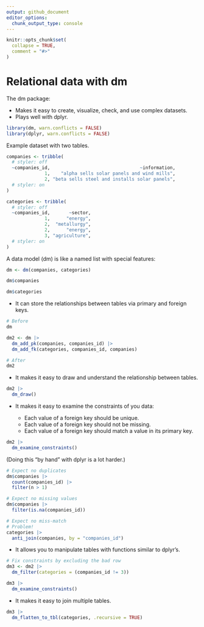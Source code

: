 ```yaml
---
output: github_document
editor_options: 
  chunk_output_type: console
---
```


```r
knitr::opts_chunk$set(
  collapse = TRUE,
  comment = "#>"
)
```

# Relational data with dm

The dm package:

* Makes it easy to create, visualize, check, and use complex datasets.
* Plays well with dplyr.

```r
library(dm, warn.conflicts = FALSE)
library(dplyr, warn.conflicts = FALSE)
```

Example dataset with two tables.

```r
companies <- tribble(
  # styler: off
  ~companies_id,                                 ~information,
              1,    "alpha sells solar panels and wind mills",
              2, "beta sells steel and installs solar panels",
  # styler: on
)

categories <- tribble(
  # styler: off
  ~companies_id,       ~sector,
              1,      "energy",
              2,  "metallurgy",
              2,      "energy",
              3, "agriculture",
  # styler: on
)
```

A data model (dm) is like a named list with special features:

```r
dm <- dm(companies, categories)

dm$companies

dm$categories
```

* It can store the relationships between tables via primary and foreign keys.

```r
# Before
dm

dm2 <- dm |>
  dm_add_pk(companies, companies_id) |>
  dm_add_fk(categories, companies_id, companies)

# After
dm2
```

* It makes it easy to draw and understand the relationship between tables.

```r
dm2 |>
  dm_draw()
```

* It makes it easy to examine the constraints of you data:

    * Each value of a foreign key should be unique.
    * Each value of a foreign key should not be missing.
    * Each value of a foreign key should match a value in its primary key.

```r
dm2 |>
  dm_examine_constraints()
```

(Doing this "by hand" with dplyr is a lot harder.)

```r
# Expect no duplicates
dm$companies |>
  count(companies_id) |>
  filter(n > 1)

# Expect no missing values
dm$companies |>
  filter(is.na(companies_id))

# Expect no miss-match
# Problem!
categories |>
  anti_join(companies, by = "companies_id")
```

* It allows you to manipulate tables with functions similar to dplyr's.

```r
# Fix constraints by excluding the bad row
dm3 <- dm2 |>
  dm_filter(categories = (companies_id != 3))

dm3 |>
  dm_examine_constraints()
```

* It makes it easy to join multiple tables.

```r
dm3 |>
  dm_flatten_to_tbl(categories, .recursive = TRUE)
```
